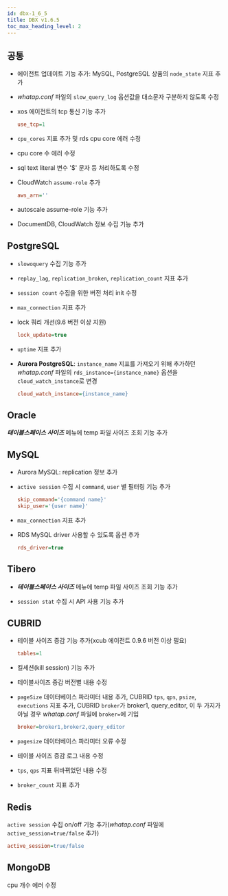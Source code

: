 ```yaml
---
id: dbx-1_6_5
title: DBX v1.6.5
toc_max_heading_level: 2
---
```


## 공통

* 에이전트 업데이트 기능 추가: MySQL, PostgreSQL 상품의 `node_state` 지표 추가

* *whatap.conf* 파일의 `slow_query_log` 옵션값을 대소문자 구분하지 않도록 수정

* xos 에이전트의 tcp 통신 기능 추가

  ```ini title=whatap.conf
  use_tcp=1
  ```

* `cpu_cores` 지표 추가 및 rds cpu core 에러 수정

* cpu core 수 에러 수정

* sql text literal 변수 '$' 문자 등 처리하도록 수정

* CloudWatch `assume-role` 추가

  ```ini title=whatap.conf
  aws_arn=''
  ```

* autoscale assume-role 기능 추가

* DocumentDB, CloudWatch 정보 수집 기능 추가


## PostgreSQL

* `slowoquery` 수집 기능 추가

* `replay_lag`, `replication_broken`, `replication_count` 지표 추가

* `session count` 수집을 위한 버전 처리 init 수정

* `max_connection` 지표 추가

* lock 쿼리 개선(9.6 버전 이상 지원)

  ```ini title=whatap.conf
  lock_update=true
  ```

* `uptime` 지표 추가

* **Aurora PostgreSQL**: `instance_name` 지표를 가져오기 위해 추가하던 *whatap.conf* 파일의 `rds_instance={instance_name}` 옵션을 `cloud_watch_instance`로 변경

  ```ini title=whatap.conf
  cloud_watch_instance={instance_name}
  ```


## Oracle

***테이블스페이스 사이즈*** 메뉴에 temp 파일 사이즈 조회 기능 추가


## MySQL

* Aurora MySQL: replication 정보 추가

* `active session` 수집 시 `command`, `user` 별 필터링 기능 추가

  ```ini title=whatap.conf
  skip_command='{command name}'
  skip_user='{user name}'
  ```

* `max_connection` 지표 추가

* RDS MySQL driver 사용할 수 있도록 옵션 추가

  ```ini title=whatap.conf
  rds_driver=true
  ```


## Tibero

* ***테이블스페이스 사이즈*** 메뉴에 temp 파일 사이즈 조회 기능 추가

* `session stat` 수집 시 API 사용 기능 추가


## CUBRID

* 테이블 사이즈 증감 기능 추가(xcub 에이전트 0.9.6 버전 이상 필요)

  ```ini title=whatap.conf
  tables=1
  ```

* 킬세션(kill session) 기능 추가

* 테이블사이즈 증감 버전별 내용 수정

* `pageSize` 데이터베이스 파라미터 내용 추가, CUBRID `tps`, `qps`, `psize`, `executions` 지표 추가, CUBRID `broker`가 broker1, query_editor, 이 두 가지가 아닐 경우 *whatap.conf* 파일에 `broker=`에 기입

  ```ini title=whatap.conf
  broker=broker1,broker2,query_editor
  ```

* `pagesize` 데이터베이스 파라미터 오류 수정

* 테이블 사이즈 증감 로그 내용 수정

* `tps`, `qps` 지표 뒤바뀌었던 내용 수정

* `broker_count` 지표 추가


## Redis

`active session` 수집 on/off 기능 추가(*whatap.conf* 파일에 `active_session=true/false` 추가)

```ini title=whatap.conf
active_session=true/false
```


## MongoDB

cpu 개수 에러 수정
